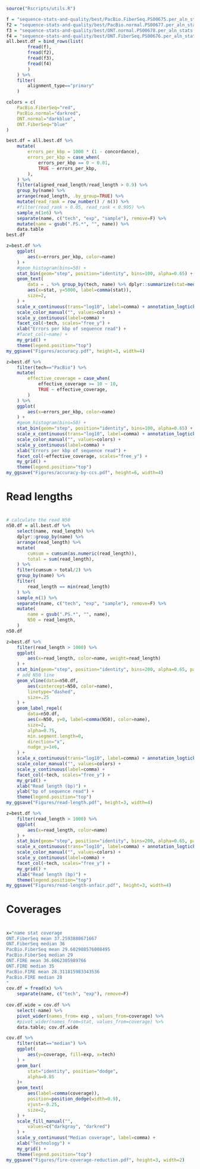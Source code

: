 ```r
source("Rscripts/utils.R")
```

```r
f = "sequence-stats-and-quality/best/PacBio.FiberSeq.PS00675.per_aln_stats.csv.gz"
f2 = "sequence-stats-and-quality/best/PacBio.normal.PS00677.per_aln_stats.csv.gz"
f3 = "sequence-stats-and-quality/best/ONT.normal.PS00678.per_aln_stats.csv.gz"
f4 = "sequence-stats-and-quality/best/ONT.FiberSeq.PS00676.per_aln_stats.csv.gz"
all.best.df = bind_rows(list(
        fread(f),
        fread(f2),
        fread(f3),
        fread(f4)
        )  
    ) %>%
    filter(
        alignment_type=="primary"
    ) 
```

```r
colors = c(
    PacBio.FiberSeq="red",
    PacBio.normal="darkred",
    ONT.normal="darkblue",
    ONT.FiberSeq="blue"
)

best.df = all.best.df %>%
    mutate(
        errors_per_kbp = 1000 * (1 - concordance),
        errors_per_kbp = case_when(
            errors_per_kbp == 0 ~ 0.01,
            TRUE ~ errors_per_kbp,
        ),
    ) %>%
    filter(aligned_read_length/read_length > 0.9) %>%
    group_by(name) %>%
    arrange(read_length, .by_group=TRUE) %>%
    mutate(read_rank = row_number() / n()) %>%
    #filter(read_rank > 0.05, read_rank < 0.995) %>%
    sample_n(1e6) %>%
    separate(name, c("tech", "exp", "sample"), remove=F) %>%
    mutate(name = gsub(".PS.*", "", name)) %>%
    data.table
best.df
```

```r
z=best.df %>%
    ggplot(
        aes(x=errors_per_kbp, color=name)
    ) +
    #geom_histogram(bins=50) +
    stat_bin(geom="step", position="identity", bins=100, alpha=0.65) +
    geom_text(
        data = . %>% group_by(tech, name) %>% dplyr::summarize(stat=median(errors_per_kbp)),
        aes(x=stat, y=5000, label=comma(stat)),
        size=2,
    ) +
    scale_x_continuous(trans="log10", label=comma) + annotation_logticks(side="b") + 
    scale_color_manual("", values=colors) +
    scale_y_continuous(label=comma) +
    facet_col(~tech, scales="free_y") +
    xlab("Errors per kbp of sequence read") +
    #facet_col(~name) +
    my_grid() +
    theme(legend.position="top")
my_ggsave("Figures/accuracy.pdf", height=3, width=4)
```

```r
z=best.df %>%
    filter(tech=="PacBio") %>%
    mutate(
        effective_coverage = case_when(
            effective_coverage >= 10 ~ 10,
            TRUE ~ effective_coverage,
        )
    ) %>%
    ggplot(
        aes(x=errors_per_kbp, color=name)
    ) +
    #geom_histogram(bins=50) +
    stat_bin(geom="step", position="identity", bins=100, alpha=0.65) +
    scale_x_continuous(trans="log10", label=comma) + annotation_logticks(side="b") + 
    scale_color_manual("", values=colors) +
    scale_y_continuous(label=comma) +
    xlab("Errors per kbp of sequence read") +
    facet_col(~effective_coverage, scales="free_y") +
    my_grid() +
    theme(legend.position="top")
my_ggsave("Figures/accuracy-by-ccs.pdf", height=6, width=4)
```


#
# Read lengths
#
```r
# calculate the read N50
n50.df = all.best.df %>%
    select(name, read_length) %>%
    dplyr::group_by(name) %>%
    arrange(read_length) %>%
    mutate(
        cumsum = cumsum(as.numeric(read_length)),
        total = sum(read_length),
    ) %>%
    filter(cumsum > total/2) %>%
    group_by(name) %>%
    filter(
        read_length == min(read_length)
    ) %>%
    sample_n(1) %>%
    separate(name, c("tech", "exp", "sample"), remove=F) %>%
    mutate(
        name = gsub(".PS.*", "", name),
        N50 = read_length,
    ) 
n50.df
```

```r
z=best.df %>%
    filter(read_length > 1000) %>%
    ggplot(
        aes(x=read_length, color=name, weight=read_length)
    ) +
    stat_bin(geom="step", position="identity", bins=200, alpha=0.65, pad=T) +
    # add N50 line
    geom_vline(data=n50.df, 
        aes(xintercept=N50, color=name),
        linetype="dashed",
        size=.25
    ) +
    geom_label_repel(
        data=n50.df,
        aes(x=N50, y=0, label=comma(N50), color=name),
        size=2,
        alpha=0.75,
        min.segment.length=0,
        direction="x",
        nudge_y=1e6,
    ) +
    scale_x_continuous(trans="log10", label=comma) + annotation_logticks(side="b") + 
    scale_color_manual("", values=colors) +
    scale_y_continuous(label=comma) +
    facet_col(~tech, scales="free_y") +
    my_grid() +
    xlab("Read length (bp)") +
    ylab("bp of sequence read") +
    theme(legend.position="top")
my_ggsave("Figures/read-length.pdf", height=3, width=4)
```


```r
z=best.df %>%
    filter(read_length > 1000) %>%
    ggplot(
        aes(x=read_length, color=name)
    ) +
    stat_bin(geom="step", position="identity", bins=200, alpha=0.65, pad=T) +
    scale_x_continuous(trans="log10", label=comma) + annotation_logticks(side="b") + 
    scale_color_manual("", values=colors) +
    scale_y_continuous(label=comma) +
    facet_col(~tech, scales="free_y") +
    my_grid() +
    xlab("Read length (bp)") +
    theme(legend.position="top")
my_ggsave("Figures/read-length-unfair.pdf", height=3, width=4)
```


#
# Coverages
#

```r
x="name stat coverage
ONT.FiberSeq mean 37.2593880671667
ONT.FiberSeq median 36
PacBio.FiberSeq mean 29.602980576008495
PacBio.FiberSeq median 29
ONT.FIRE mean 36.6062305989766
ONT.FIRE median 35
PacBio.FIRE mean 28.311815983343536
PacBio.FIRE median 28
"
cov.df = fread(x) %>%
    separate(name, c("tech", "exp"), remove=F)
    
cov.df.wide = cov.df %>%
    select(-name) %>%
    pivot_wider(names_from= exp , values_from=coverage) %>%
    #pivot_wider(names_from=stat, values_from=coverage) %>%
    data.table; cov.df.wide

cov.df %>%
    filter(stat=="median") %>%
    ggplot(
        aes(y=coverage, fill=exp, x=tech)
    ) +
    geom_bar(
        stat="identity", position="dodge",
        alpha=0.85
    )+
    geom_text(
        aes(label=comma(coverage)),
        position=position_dodge(width=0.9),
        vjust=-0.25,
        size=2,
    ) +
    scale_fill_manual("", 
        values=c("darkgray", "darkred")
    ) +
    scale_y_continuous("Median coverage", label=comma) +
    xlab("Technology") +
    my_grid() +
    theme(legend.position="top")
my_ggsave("Figures/fire-coverage-reduction.pdf", height=3, width=2)
```
